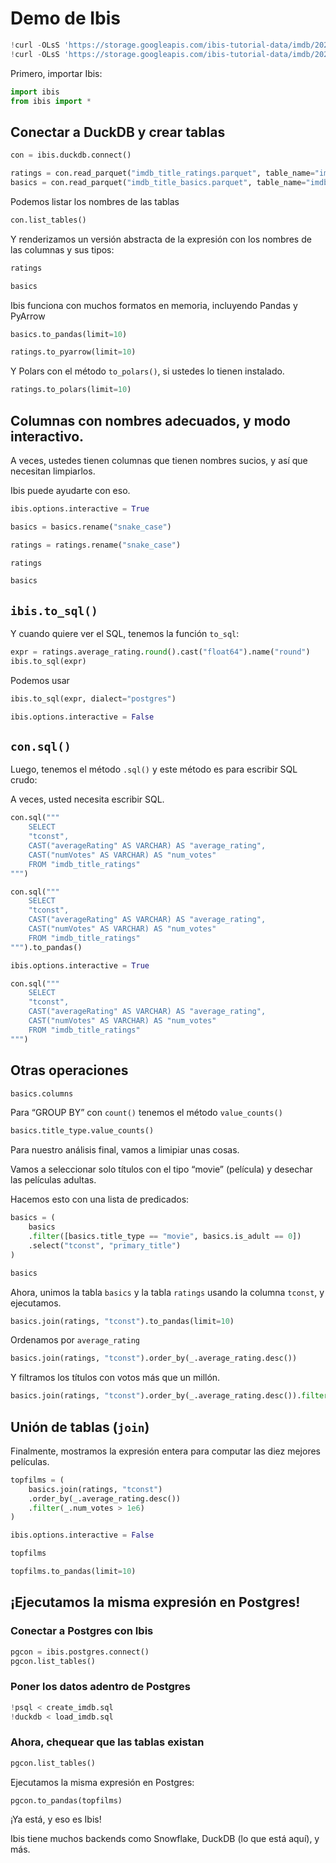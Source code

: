 # Demo de Ibis

```python
!curl -OLsS 'https://storage.googleapis.com/ibis-tutorial-data/imdb/2024-03-22/imdb_title_ratings.parquet'
!curl -OLsS 'https://storage.googleapis.com/ibis-tutorial-data/imdb/2024-03-22/imdb_title_basics.parquet'
```

Primero, importar Ibis:

```python
import ibis
from ibis import *
```

## Conectar a DuckDB y crear tablas

```python
con = ibis.duckdb.connect()

ratings = con.read_parquet("imdb_title_ratings.parquet", table_name="imdb_title_ratings")
basics = con.read_parquet("imdb_title_basics.parquet", table_name="imdb_title_basics")
```

Podemos listar los nombres de las tablas

```python
con.list_tables()
```

Y renderizamos un versión abstracta de la expresión con los nombres de las columnas y sus tipos:

```python
ratings
```

```python
basics
```

Ibis funciona con muchos formatos en memoria, incluyendo Pandas y PyArrow

```python
basics.to_pandas(limit=10)
```

```python
ratings.to_pyarrow(limit=10)
```

Y Polars con el método `to_polars()`, si ustedes lo tienen instalado.

```python
ratings.to_polars(limit=10)
```

## Columnas con nombres adecuados, y modo interactivo.

A veces, ustedes tienen columnas que tienen nombres sucios, y así que necesitan limpiarlos.

Ibis puede ayudarte con eso.

```python
ibis.options.interactive = True
```

```python
basics = basics.rename("snake_case")
```

```python
ratings = ratings.rename("snake_case")
```

```python
ratings
```

```python
basics
```

## `ibis.to_sql()`

Y cuando quiere ver el SQL, tenemos la función `to_sql`:

```python
expr = ratings.average_rating.round().cast("float64").name("round")
ibis.to_sql(expr)
```

Podemos usar

```python
ibis.to_sql(expr, dialect="postgres")
```

```python
ibis.options.interactive = False
```

## `con.sql()`

Luego, tenemos el método `.sql()` y este método es para escribir SQL crudo:

A veces, usted necesita escribir SQL.

```python
con.sql("""
    SELECT
    "tconst",
    CAST("averageRating" AS VARCHAR) AS "average_rating",
    CAST("numVotes" AS VARCHAR) AS "num_votes"
    FROM "imdb_title_ratings"
""")
```

```python
con.sql("""
    SELECT
    "tconst",
    CAST("averageRating" AS VARCHAR) AS "average_rating",
    CAST("numVotes" AS VARCHAR) AS "num_votes"
    FROM "imdb_title_ratings"
""").to_pandas()
```

```python
ibis.options.interactive = True
```

```python
con.sql("""
    SELECT
    "tconst",
    CAST("averageRating" AS VARCHAR) AS "average_rating",
    CAST("numVotes" AS VARCHAR) AS "num_votes"
    FROM "imdb_title_ratings"
""")
```

## Otras operaciones

```python
basics.columns
```

Para "GROUP BY" con `count()` tenemos el método `value_counts()`

```python
basics.title_type.value_counts()
```

Para nuestro análisis final, vamos a limipiar unas cosas.

Vamos a seleccionar solo títulos con el tipo "movie" (película) y desechar las películas adultas.

Hacemos esto con una lista de predicados:

```python
basics = (
    basics
    .filter([basics.title_type == "movie", basics.is_adult == 0])
    .select("tconst", "primary_title")
)
```

```python
basics
```

Ahora, unimos la tabla `basics` y la tabla `ratings` usando la columna `tconst`, y ejecutamos.

```python
basics.join(ratings, "tconst").to_pandas(limit=10)
```

Ordenamos por `average_rating`

```python
basics.join(ratings, "tconst").order_by(_.average_rating.desc())
```

Y filtramos los títulos con votos más que un millón.

```python
basics.join(ratings, "tconst").order_by(_.average_rating.desc()).filter(_.num_votes > 1e6)
```

## Unión de tablas (`join`)

Finalmente, mostramos la expresión entera para computar las diez mejores películas.

```python
topfilms = (
    basics.join(ratings, "tconst")
    .order_by(_.average_rating.desc())
    .filter(_.num_votes > 1e6)
)
```

```python
ibis.options.interactive = False
```

```python
topfilms
```

```python
topfilms.to_pandas(limit=10)
```

## ¡Ejecutamos la misma expresión en Postgres!

### Conectar a Postgres con Ibis

```python
pgcon = ibis.postgres.connect()
pgcon.list_tables()
```

### Poner los datos adentro de Postgres

```python
!psql < create_imdb.sql
!duckdb < load_imdb.sql
```

### Ahora, chequear que las tablas existan

```python
pgcon.list_tables()
```

Ejecutamos la misma expresión en Postgres:

```python
pgcon.to_pandas(topfilms)
```

¡Ya está, y eso es Ibis!

Ibis tiene muchos backends como Snowflake, DuckDB (lo que está aquí), y más.
